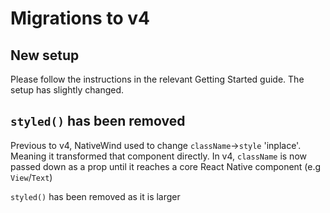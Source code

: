 # Migrations to v4

## New setup

Please follow the instructions in the relevant Getting Started guide. The setup has slightly changed.

## `styled()` has been removed


Previous to v4, NativeWind used to change `className`->`style` 'inplace'. Meaning it transformed that component directly. In v4, `className` is now passed down as a prop until it reaches a core React Native component (e.g `View`/`Text`)

`styled()` has been removed as it is larger
